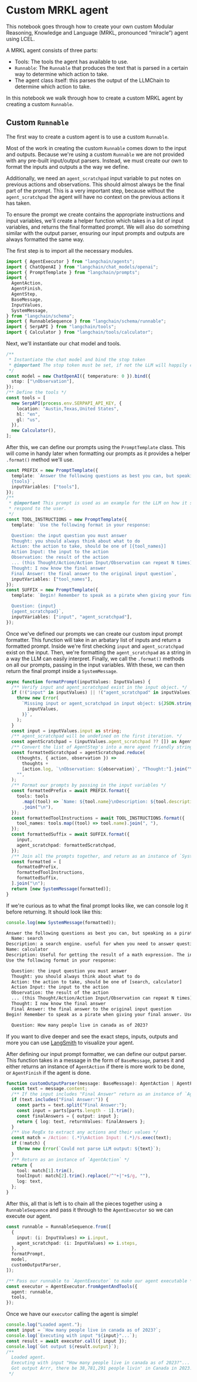 # Custom MRKL agent

This notebook goes through how to create your own custom Modular Reasoning, Knowledge and Language (MRKL, pronounced “miracle”) agent using LCEL.

A MRKL agent consists of three parts:

- Tools: The tools the agent has available to use.
- `Runnable`: The `Runnable` that produces the text that is parsed in a certain way to determine which action to take.
- The agent class itself: this parses the output of the LLMChain to determine which action to take.

In this notebook we walk through how to create a custom MRKL agent by creating a custom `Runnable`.

## Custom `Runnable`

The first way to create a custom agent is to use a custom `Runnable`.

Most of the work in creating the custom `Runnable` comes down to the input and outputs. Because we're using a custom `Runnable` we are not provided with any pre-built input/output parsers.
Instead, we must create our own to format the inputs and outputs a the way we define.

Additionally, we need an `agent_scratchpad` input variable to put notes on previous actions and observations.
This should almost always be the final part of the prompt. This is a very important step, because without the `agent_scratchpad` the agent will have no context on the previous actions it has taken.

To ensure the prompt we create contains the appropriate instructions and input variables, we'll create a helper function which takes in a list of input variables, and returns the final formatted prompt.
We will also do something similar with the output parser, ensuring our input prompts and outputs are always formatted the same way.

The first step is to import all the necessary modules.

```typescript
import { AgentExecutor } from "langchain/agents";
import { ChatOpenAI } from "langchain/chat_models/openai";
import { PromptTemplate } from "langchain/prompts";
import {
  AgentAction,
  AgentFinish,
  AgentStep,
  BaseMessage,
  InputValues,
  SystemMessage,
} from "langchain/schema";
import { RunnableSequence } from "langchain/schema/runnable";
import { SerpAPI } from "langchain/tools";
import { Calculator } from "langchain/tools/calculator";
```

Next, we'll instantiate our chat model and tools.

```typescript
/**
 * Instantiate the chat model and bind the stop token
 * @important The stop token must be set, if not the LLM will happily continue generating text forever.
 */
const model = new ChatOpenAI({ temperature: 0 }).bind({
  stop: ["\nObservation"],
});
/** Define the tools */
const tools = [
  new SerpAPI(process.env.SERPAPI_API_KEY, {
    location: "Austin,Texas,United States",
    hl: "en",
    gl: "us",
  }),
  new Calculator(),
];
```

After this, we can define our prompts using the `PromptTemplate` class. This will come in handy later when formatting our prompts as it provides a helper `.format()` method we'll use.

```typescript
const PREFIX = new PromptTemplate({
  template: `Answer the following questions as best you can, but speaking as a pirate might speak. You have access to the following tools:
  {tools}`,
  inputVariables: ["tools"],
});
/**
 * @important This prompt is used as an example for the LLM on how it should
 * respond to the user.
 */
const TOOL_INSTRUCTIONS = new PromptTemplate({
  template: `Use the following format in your response:

  Question: the input question you must answer
  Thought: you should always think about what to do
  Action: the action to take, should be one of [{tool_names}]
  Action Input: the input to the action
  Observation: the result of the action
  ... (this Thought/Action/Action Input/Observation can repeat N times)
  Thought: I now know the final answer
  Final Answer: the final answer to the original input question`,
  inputVariables: ["tool_names"],
});
const SUFFIX = new PromptTemplate({
  template: `Begin! Remember to speak as a pirate when giving your final answer. Use lots of "Args

  Question: {input}
  {agent_scratchpad}`,
  inputVariables: ["input", "agent_scratchpad"],
});
```

Once we've defined our prompts we can create our custom input prompt formatter.
This function will take in an arbatary list of inputs and return a formatted prompt.
Inside we're first checking `input` and `agent_scratchpad` exist on the input.
Then, we're formatting the `agent_scratchpad` as a string in a way the LLM can easily interpret.
Finally, we call the `.format()` methods on all our prompts, passing in the input variables. With these, we can then return the final prompt inside a `SystemMessage`.

```typescript
async function formatPrompt(inputValues: InputValues) {
  /** Verify input and agent_scratchpad exist in the input object. */
  if (!("input" in inputValues) || !("agent_scratchpad" in inputValues)) {
    throw new Error(
      `Missing input or agent_scratchpad in input object: ${JSON.stringify(
        inputValues,
      )}`,
    );
  }
  const input = inputValues.input as string;
  /** agent_scratchpad will be undefined on the first iteration. */
  const agentScratchpad = (inputValues.agent_scratchpad ?? []) as AgentStep[];
  /** Convert the list of AgentStep's into a more agent friendly string format. */
  const formattedScratchpad = agentScratchpad.reduce(
    (thoughts, { action, observation }) =>
      thoughts +
      [action.log, `\nObservation: ${observation}`, "Thought:"].join("\n"),
    "",
  );
  /** Format our prompts by passing in the input variables */
  const formattedPrefix = await PREFIX.format({
    tools: tools
      .map((tool) => `Name: ${tool.name}\nDescription: ${tool.description}`)
      .join("\n"),
  });
  const formattedToolInstructions = await TOOL_INSTRUCTIONS.format({
    tool_names: tools.map((tool) => tool.name).join(", "),
  });
  const formattedSuffix = await SUFFIX.format({
    input,
    agent_scratchpad: formattedScratchpad,
  });
  /** Join all the prompts together, and return as an instance of `SystemMessage` */
  const formatted = [
    formattedPrefix,
    formattedToolInstructions,
    formattedSuffix,
  ].join("\n");
  return [new SystemMessage(formatted)];
}
```

If we're curious as to what the final prompt looks like, we can console log it before returning. It should look like this:

```typescript
console.log(new SystemMessage(formatted));
```

```txt
Answer the following questions as best you can, but speaking as a pirate might speak. You have access to the following tools:
  Name: search
Description: a search engine. useful for when you need to answer questions about current events. input should be a search query.
Name: calculator
Description: Useful for getting the result of a math expression. The input to this tool should be a valid mathematical expression that could be executed by a simple calculator.
Use the following format in your response:

  Question: the input question you must answer
  Thought: you should always think about what to do
  Action: the action to take, should be one of [search, calculator]
  Action Input: the input to the action
  Observation: the result of the action
  ... (this Thought/Action/Action Input/Observation can repeat N times)
  Thought: I now know the final answer
  Final Answer: the final answer to the original input question
Begin! Remember to speak as a pirate when giving your final answer. Use lots of "Args

  Question: How many people live in canada as of 2023?
```

If you want to dive deeper and see the exact steps, inputs, outputs and more you can use [LangSmith](https://docs.smith.langchain.com/) to visualize your agent.

After defining our input prompt formatter, we can define our output parser.
This function takes in a message in the form of `BaseMessage`, parses it and either returns an instance of `AgentAction` if there is more work to be done, or `AgentFinish` if the agent is done.

```typescript
function customOutputParser(message: BaseMessage): AgentAction | AgentFinish {
  const text = message.content;
  /** If the input includes "Final Answer" return as an instance of `AgentFinish` */
  if (text.includes("Final Answer:")) {
    const parts = text.split("Final Answer:");
    const input = parts[parts.length - 1].trim();
    const finalAnswers = { output: input };
    return { log: text, returnValues: finalAnswers };
  }
  /** Use RegEx to extract any actions and their values */
  const match = /Action: (.*)\nAction Input: (.*)/s.exec(text);
  if (!match) {
    throw new Error(`Could not parse LLM output: ${text}`);
  }
  /** Return as an instance of `AgentAction` */
  return {
    tool: match[1].trim(),
    toolInput: match[2].trim().replace(/^"+|"+$/g, ""),
    log: text,
  };
}
```

After this, all that is left is to chain all the pieces together using a `RunnableSequence` and pass it through to the `AgentExecutor` so we can execute our agent.

```typescript
const runnable = RunnableSequence.from([
  {
    input: (i: InputValues) => i.input,
    agent_scratchpad: (i: InputValues) => i.steps,
  },
  formatPrompt,
  model,
  customOutputParser,
]);

/** Pass our runnable to `AgentExecutor` to make our agent executable */
const executor = AgentExecutor.fromAgentAndTools({
  agent: runnable,
  tools,
});
```

Once we have our `executor` calling the agent is simple!

```typescript
console.log("Loaded agent.");
const input = `How many people live in canada as of 2023?`;
console.log(`Executing with input "${input}"...`);
const result = await executor.call({ input });
console.log(`Got output ${result.output}`);
/**
  Loaded agent.
  Executing with input "How many people live in canada as of 2023?"...
  Got output Arrr, there be 38,781,291 people livin' in Canada in 2023.
 */
```
